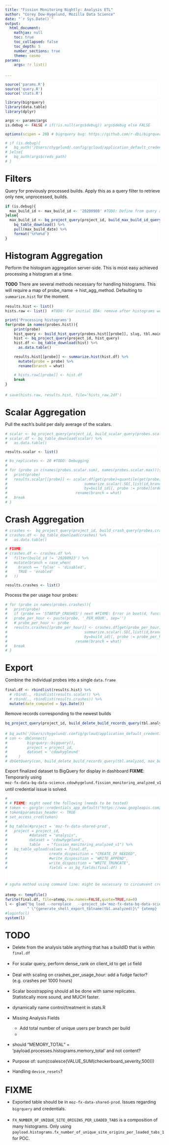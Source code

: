 ```yaml
---
title: "Fission Monitoring Nightly: Analysis ETL"
author: "Corey Dow-Hygelund, Mozilla Data Science"
date: "`r Sys.Date()`"
output:
  html_document:
    mathjax: null
    toc: true
    toc_collapsed: false
    toc_depth: 5
    number_sections: true
    theme: cosmo
params:
    args: !r list()

---
```


<style>
body {
    line-height: 1.4em;
    width: 100%;
    }
.plotly {
    text-align: center;
    width: 75vw;
    position: relative;
    margin-left: calc((100% - 75vw)/2);
}
.zimg img {
    text-align: center;
    width: 75vw;
    position: relative;
    margin-left: calc((100% - 75vw)/2);
}
.r {
    background-color: white;
    border: 0;
        }
        
pre code, pre, code {
  white-space: pre !important;
  overflow-x: scroll !important;
  word-break: keep-all !important;
  word-wrap: initial !important;
}
.caption {
    font-size: 80%;
    font-style: italic;
    font-weight:bold;
        }

caption {
    font-size: 80%;
    font-style: italic;
    font-weight: bold;
        }

h3, .h3 {
    margin-top: 100px;
    }
    

</style>


```r
source('params.R')
source('query.R')
source('stats.R')
```


```r
library(bigrquery)
library(data.table)
library(dplyr)
```


```r
args <- params$args
is.debug <- FALSE # if(!is.null(args$debug)) args$debug else FALSE
```

```r
options(scipen = 20) # bigrquery bug: https://github.com/r-dbi/bigrquery/issues/395 
```

```r
# if (is.debug){
#   bq_auth('/Users/chygelund/.config/gcloud/application_default_credentials.json')
# }else{
#   bq_auth(args$creds_path)
# }
```

# Filters

Query for previously processed builds. Apply this as a query filter to retrieve only new, unprocessed, builds. 

```r
if (is.debug){
  max_build_id <- max_build_id <- '20200908' #TODO: Define from query and as supplied arg
}else{
  max_build_id <- bq_project_query(project_id, build_max_build_id_query(tbl.main, num_build_dates)) %>%
    bq_table_download() %>%
    pull(max_build_date) %>% 
    format('%Y%m%d')
}
```

# Histogram Aggregation

Perform the histogram aggregation server-side. This is most easy achieved processing a histogram at a time. 

**TODO** There are several methods necessary for handling histograms. This will require a map of probe_name -> hist_agg_method. Defaulting to `summarize.hist` for the moment. 


```r
results.hist <- list()
hists.raw <- list()  #TODO: For initial EDA: remove after histograms well-understood
```

```r
print('Processing histograms')
for(probe in names(probes.hist)){
    print(probe)
    hist_query <- build_hist_query(probes.hist[[probe]], slug, tbl.main, max_build_id)
    hist <- bq_project_query(project_id, hist_query)
    hist.df <- bq_table_download(hist) %>%
      as.data.table()
    
    results.hist[[probe]] <- summarize.hist(hist.df) %>% 
      mutate(probe = probe) %>%
      rename(branch = what)
    
    # hists.raw[[probe]] <- hist.df
    break  
}

# save(hists.raw, results.hist, file='hists_raw.2df')
```


# Scalar Aggregation

Pull the each's build per daily average of the scalars. 
```r
# scalar <- bq_project_query(project_id, build_scalar_query(probes.scalar.sum, probes.scalar.mean, slug, tbl.main, max_build_id))
# scalar.df <- bq_table_download(scalar) %>%
#   as.data.table()
```
```r
results.scalar <- list()
```

```r
# bs_replicates <- 20 #TODO: Debugging
# 
# for (probe in c(names(probes.scalar.sum), names(probes.scalar.max))){
#   print(probe)
#   results.scalar[[probe]] <- scalar.df[get(probe)<quantile(get(probe), perc.high, na.rm = TRUE),
#                                   summarize.scalar(.SD[,list(id,branch,x=get(probe))], "x", bs_replicates, stat=mean.narm),
#                                   by=build_id][, probe := probe][order(build_id, what),] %>%
#                               rename(branch = what)
#   break
# }
```

# Crash Aggregation

```r
# crashes <-  bq_project_query(project_id, build_crash_query(probes.crashes, slug, tbl.crashes, max_build_id))
# crashes.df <- bq_table_download(crashes) %>%
#   as.data.table()
```

```r
# FIXME: 
# crashes.df <- crashes.df %>%
#   filter(build_id != '20200923') %>%
#   mutate(branch = case_when(
#     branch == 'false' ~ 'disabled',
#     TRUE ~ 'enabled'
#   ))
```

```r
results.crashes <- list()
```

Process the per usage hour probes:
```r
# for (probe in names(probes.crashes)){
#   print(probe)
#   if (probe == 'STARTUP_CRASHES') next #FIXME: Error in boot(d, function(x, i) { : no data in call to 'boot'
#   probe_per_hour <- paste(probe, '_PER_HOUR', sep='') 
#   # probe_per_hour <- probe
#   results.crashes[[probe_per_hour]] <- crashes.df[get(probe_per_hour)<quantile(get(probe_per_hour), perc.high, na.rm = TRUE),
#                                   summarize.scalar(.SD[,list(id,branch,x=get(probe_per_hour))], "x", bs_replicates, stat=mean.narm),
#                                   by=build_id][, probe := probe_per_hour][order(build_id, what),] %>%
#                               rename(branch = what)
#   break
# }
```

# Export

Combine the individual probes into a single `data.frame`

```r
final.df <- rbindlist(results.hist) %>%
  # rbind(., rbindlist(results.scalar)) %>%
  # rbind(., rbindlist(results.crashes)) %>%
  mutate(date_computed = Sys.Date())
```

Remove records corresponding to the newest builds

```r
bq_project_query(project_id, build_delete_build_records_query(tbl.analyzed, max_build_id ))

# bq_auth('/Users/chygelund/.config/gcloud/application_default_credentials.json')
# con <- dbConnect(
#         bigrquery::bigquery(),
#         project = project_id,
#         dataset = 'cdowhygleund'
#     )
# dbGetQuery(con, build_delete_build_records_query(tbl.analyzed, max_build_id ), n=200)


```

Export finalized dataset to BigQuery for display in dashboard
**FIXME**: Temporarily using `moz-fx-data-bq-data-science.cdowhygelund.fission_monitoring_analyzed_v1` until credential issue is solved.

```r
# 
# # FIXME: might need the following (needs to be tested)
# token <- gargle::credentials_app_default("https://www.googleapis.com/auth/bigquery")
# token$params$as_header <- TRUE
# set_access_cred(token)
# 
# bq_table(#project = 'moz-fx-data-shared-prod',
#   project = project_id,
#          #dataset = "analysis",
#          dataset = 'cdowhygelund',
#          table   = "fission_monitoring_analyzed_v1") %>%
#   bq_table_upload(values = final.df,
#                   create_disposition = "CREATE_IF_NEEDED",
#                   #write_disposition = "WRITE_APPEND",
#                   write_disposition = "WRITE_TRUNCATE",
#                   fields = as_bq_fields(final.df) )


# sguha method using command line: might be necessary to circumvent credentials issue

atemp <- tempfile()
fwrite(final.df, file=atemp,row.names=FALSE,quote=TRUE,na=0)
l <- glue("bq load --noreplace   --project_id='moz-fx-data-bq-data-science'  --source_format=CSV --skip_leading_rows=1 --null_marker=NA",
          " \"{generate_shell_export_tblname(tbl.analyzed)}\" {atemp} ./tbl_analyzed_fields.json")
#loginfo(l)
system(l)
```


# TODO

* Delete from the analysis table anything that has a buildID that is within `final.df`
* For scalar query, perform dense_rank on client_id to get `id` field
* Deal with scaling on crashes_per_usage_hour: add a fudge factor? (e.g. crashes per 1000 hours)
* Scalar boostrapping should all be done with same replicates. Statistically more sound, and MUCH faster. 
* dynamically name control/treatment in stats.R

* Missing Analysis Fields
  - Add total number of unique users per branch per build
  - 
* should "MEMORY_TOTAL" = 'payload.processes.histograms.memory_total' and not content?
* Purpose of: sum(coalesce(VALUE_SUM(checkerboard_severity,500))) 
* Handling `device_resets`?


# FIXME
* Exported table should be in `moz-fx-data-shared-prod`. Issues regarding `bigrquery` and credentials. 

* `FX_NUMBER_OF_UNIQUE_SITE_ORIGINS_PER_LOADED_TABS` is a composition of many histograms. Only using `payload.histograms.fx_number_of_unique_site_origins_per_loaded_tabs_1` for POC. 
